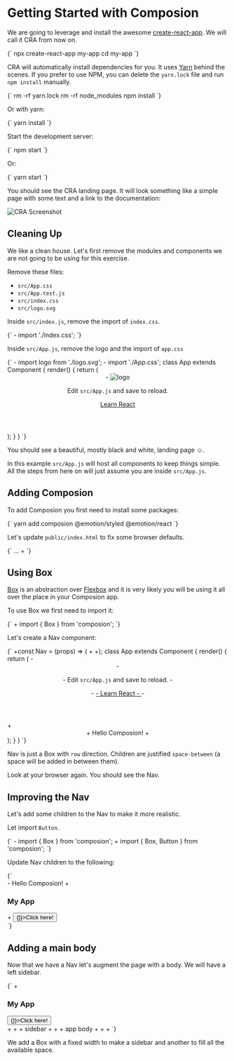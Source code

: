 
<Meta
  title='Components/Getting Started'
/>

# Getting Started with Composion

We are going to leverage and install the awesome [create-react-app](https://facebook.github.io/create-react-app/). We will call it CRA from now on.

<CodeBlock language="bash">
{`
npx create-react-app my-app
cd my-app
`}
</CodeBlock>

CRA will automatically install dependencies for you. It uses [Yarn](https://yarnpkg.com/en/) behind the scenes. If you prefer to use NPM, you can delete the `yarn.lock` file and run `npm install` manually.

<CodeBlock language="bash">
{`
rm -rf yarn.lock
rm -rf node_modules
npm install
`}
</CodeBlock>

Or with yarn:

<CodeBlock language="bash">
{`
yarn install
`}
</CodeBlock>

Start the development server:

<CodeBlock language="bash">
{`
npm start
`}
</CodeBlock>

Or:

<CodeBlock language="bash">
{`
yarn start
`}
</CodeBlock>

You should see the CRA landing page. It will look something like a simple page with some text and a link to the documentation:

![CRA Screenshot](https://raw.githubusercontent.com/neokeld/composion/main/images/cra-landing-page.png)

## Cleaning Up

We like a clean house. Let's first remove the modules and components we are not going to be using for this exercise.

Remove these files:

* `src/App.css`
* `src/App.test.js`
* `src/index.css`
* `src/logo.svg`

Inside `src/index.js`, remove the import of `index.css`.

<CodeBlock language="diff">
{`
- import './index.css';
`}
</CodeBlock>

Inside `src/App.js`, remove the logo and the import of `app.css`

<CodeBlock language="diff">
{`
- import logo from './logo.svg';
- import './App.css';
class App extends Component {
  render() {
    return (
      <div className="App">
        <header className="App-header">
-         <img src={logo} className="App-logo" alt="logo" />
          <p>
            Edit <code>src/App.js</code> and save to reload.
          </p>
          <a
            className="App-link"
            href="https://reactjs.org"
            target="_blank"
            rel="noopener noreferrer"
          >
            Learn React
          </a>
        </header>
      </div>
    );
  }
}
`}
</CodeBlock>

You should see a beautiful, mostly black and white, landing page ☺️.

In this example `src/App.js` will host all components to keep things simple. All the steps from here on will just assume you are inside `src/App.js`.

## Adding Composion

To add Composion you first need to install some packages:

<CodeBlock language="bash">
{`
yarn add composion @emotion/styled @emotion/react
`}
</CodeBlock>

Let's update `public/index.html` to fix some browser defaults.

<CodeBlock language="diff">
{`
  <!DOCTYPE html>
  <html lang="en">
  <head>
    ...
    <title>React App</title>
+   <style type="text/css">
+     body {
+       margin: 0;
+     }
+   </style>
  </head>
`}
</CodeBlock>

## Using Box

[Box](https://neokeld.github.io/composion/index.html?path=/story/components-box--box-with-background) is an abstraction over [Flexbox](https://developer.mozilla.org/en-US/docs/Learn/CSS/CSS_layout/Flexbox) and it is very likely you will be using it all over the place in your Composion app.

To use Box we first need to import it:

<CodeBlock language="diff">
{`
+ import { Box } from 'composion';
`}
</CodeBlock>

Let's create a Nav component:

<CodeBlock language="diff">
{`
+const Nav = (props) => (
+  <Box
+    direction="row"
+    align="center"
+    justify="space-between"
+    padding="20px 20px 10px 10px"
+    {...props}
+  />
+);
class App extends Component {
  render() {
    return (
-       <header className="App-header">
-         <p>
-          Edit <code>src/App.js</code> and save to reload.
-         </p>
-         <a
-           className="App-link"
-           href="https://reactjs.org"
-           target="_blank"
-           rel="noopener noreferrer"
-         >
-           Learn React
-         </a>
-       </header>
+       <Nav>
+         Hello Composion!
+       </Nav>
    );
  }
}
`}
</CodeBlock>

Nav is just a Box with `row` direction. Children are justified `space-between` (a space will be added in between them).

Look at your browser again. You should see the Nav.

## Improving the Nav

Let's add some children to the Nav to make it more realistic.

Let import `Button`.

<CodeBlock language="diff">
{`
- import { Box } from 'composion';
+ import { Box, Button } from 'composion';
`}
</CodeBlock>

Update Nav children to the following:

<CodeBlock language="diff">
{`
  <Nav>
-    Hello Composion!
+   <h3>My App</h3>
+   <Button onClick={() => {}}>Click here!</Button>
  </Nav>
`}
</CodeBlock>

## Adding a main body

Now that we have a Nav let's augment the page with a body.
We will have a left sidebar.

<CodeBlock language="diff">
{`
+ <Box fill>
    <Nav>
      <h3>My App</h3>
      <Button onClick={() => {}}>Click here!</Button>
    </Nav>
+   <Box direction="row">
+     <Box
+       width="128px"
+       align="center"
+       background="rgb(10, 50, 0)"
+       color="white"
+       justify="center"
+     >
+       sidebar
+     </Box>
+     <Box
+       align="center"
+       background="rgb(215, 253, 240)"
+       justify="center"
+     >
+       app body
+     </Box>
+   </Box>
+ </Box>
`}
</CodeBlock>

We add a Box with a fixed width to make a sidebar and another to fill all the available space.
